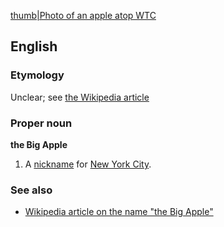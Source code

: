 [[image:Bigapple.jpg|thumb|Photo of an apple atop WTC]]
==English==

===Etymology===
Unclear; see [[w:Big Apple|the Wikipedia article]]

===Proper noun===
'''the Big Apple'''

#A [[nickname]] for [[New York City]].

===See also===
*[[w:Big Apple|Wikipedia article on the name "the Big Apple"]]